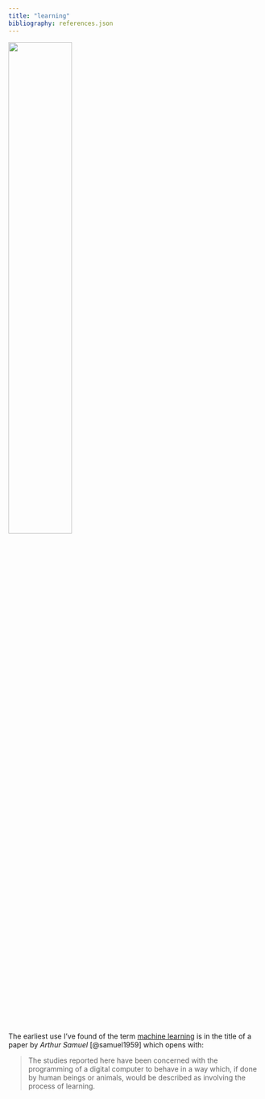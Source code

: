 ```yaml
---
title: "learning"
bibliography: references.json
---
```


![](samuel.jpg){fig-align="center" width="50%"}


The earliest use I've found of the term [machine learning](https://en.wikipedia.org/wiki/Machine_learning) is in the title of a paper by *Arthur Samuel* [@samuel1959] which opens with:

> The studies reported here have been concerned with the programming of a digital computer to behave in a way which, if done by human beings or animals, would be described as involving the process of learning.

